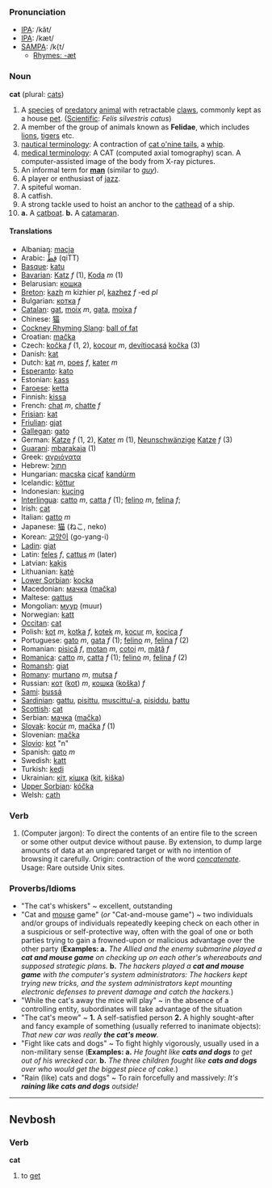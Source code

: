 === Pronunciation ===
*[[w:IPA|IPA]]: /kăt/
*[[w:IPA|IPA]]: /kæt/
*[[w:SAMPA|SAMPA]]: /k{t/
**[[Rhymes:English:-æt|Rhymes: -æt]]

=== Noun ===
'''cat''' (plural: [[cats]])

#A [[species]] of [[predatory]] [[animal]]  with retractable [[claw]]s, commonly kept as a house [[pet]]. ([[Scientific]]: <i>Felis silvestris catus</i>)
#A member of the group of animals known as '''Felidae''', which includes [[lion]]s, [[tiger]]s etc.
#[[nautical terminology]]: A contraction of [[cat o'nine tails]], a [[whip]].
#[[medical terminology]]: A CAT (computed axial tomography) scan. A computer-assisted image of the body from X-ray pictures.
#An informal term for '''[[man]]''' (similar to ''[[guy]]'').
#A player or enthusiast of [[jazz]].
#A spiteful woman.
#A catfish.
#A strong tackle used to hoist an anchor to the [[cathead]] of a ship.
#'''a.''' A [[catboat]].  '''b.''' A [[catamaran]].


==== Translations ====
*Albanian: [[macja]]
*Arabic: [[قِطٌّ]] (qiTT)
*[[Basque]]: [[katu]]
*[[Bavarian]]: [[Katz]] ''f'' (1), [[Koda]] ''m'' (1)
*Belarusian: [[кошка]]
*[[Breton]]: [[kazh]] ''m'' kizhier ''pl'', [[kazhez]] ''f'' -ed ''pl''
*Bulgarian: [[котка]] ''f''
*[[Catalan]]: [[gat]], [[moix]] ''m'', [[gata]], [[moixa]] ''f''
*Chinese: [[猫]]
*[[Cockney Rhyming Slang]]: [[ball of fat]]
*Croatian: [[mačka]]
*Czech: [[kočka]] ''f'' (1, 2), [[kocour]] ''m'', [[devítiocasá]] [[kočka]] (3)
*Danish: [[kat]]
*Dutch: [[kat]] ''m'', [[poes]] ''f'', [[kater]] ''m''
*[[Esperanto]]: [[kato]]
*Estonian: [[kass]]
*[[Faroese]]: [[ketta]]
*Finnish: [[kissa]]
*French: [[chat]] ''m'', [[chatte]] ''f''
*[[Frisian]]: [[kat]]
*[[Friulian]]: [[gjat]]
*[[Gallegan]]: [[gato]]
*German: [[Katze]] ''f'' (1, 2), [[Kater]] ''m'' (1), [[Neunschwänzige]] [[Katze]] ''f'' (3)
*[[Guaraní]]: [[mbarakaja]] (1)
*Greek: [[αγριόγατα]] '' ''
*Hebrew: [[חתול]]
*Hungarian: [[macska]] [[cica]]f  [[kandúr]]m
*Icelandic: [[köttur]]
*Indonesian: [[kucing]]
*[[Interlingua]]: [[catto]] ''m'', [[catta]] ''f'' (1); [[felino]] ''m'', [[felina]] ''f''; 
*Irish: [[cat]]
*Italian: [[gatto]] ''m''
*Japanese: [[猫]] (ねこ, neko)
*Korean: [[고양이]] (go-yang-i) 
*[[Ladin]]: [[giat]]
*Latin: [[feles]] ''f'', [[cattus]] ''m'' (later)
*Latvian: [[kaķis]]
*Lithuanian: [[katė]]
*[[Lower Sorbian]]: [[kocka]]
*Macedonian: [[мачка]] ([[mačka]])
*Maltese: [[qattus]]
*Mongolian: [[муур]] (muur)
*Norwegian: [[katt]]
*[[Occitan]]: [[cat]]
*Polish: [[kot]] ''m'', [[kotka]] ''f'', [[kotek]] ''m'', [[kocur]] ''m'', [[kocica]] ''f''
*Portuguese: [[gato]] ''m'', [[gata]] ''f'' (1); [[felino]] ''m'', [[felina]] ''f'' (2)
*Romanian: [[pisică]] ''f'', [[motan]] ''m'', [[cotoi]] ''m'', [[mâţă]] ''f''
*[[Romanica]]: [[catto]] ''m'', [[catta]] ''f'' (1); [[felino]] ''m'', [[felina]] ''f'' (2) 
*[[Romansh]]: [[giat]]
*[[Romany]]: [[murtano]] ''m'', [[mutsa]] ''f''
*Russian: [[кот]] ([[kot]]) ''m'', [[кошка]] ([[koška]]) ''f''
*[[Sami]]: [[bussá]]
*[[Sardinian]]: [[gattu]], [[pisittu]], [[muscittu/-a]], [[pisiddu]], [[battu]]
*[[Scottish]]: [[cat]]
*Serbian: [[мачка]] ([[mačka]])
*[[Slovak]]: [[kocúr]] ''m'', [[mačka]] ''f'' (1)
*Slovenian: [[mačka]]
*[[Slovio]]: [[kot]] "n"
*Spanish: [[gato]] ''m''
*Swedish: [[katt]]
*Turkish: [[kedi]]
*Ukrainian: [[кіт]], [[кішка]] ([[kit]], [[kiška]])
*[[Upper Sorbian]]: [[kóčka]]
*Welsh: [[cath]]

=== Verb ===
#(Computer jargon): To direct the contents of an entire file to the screen or some other output device without pause. By extension, to dump large amounts of data at an unprepared target or with no intention of browsing it carefully. Origin: contraction of the word ''[[concatenate]]''. Usage: Rare outside Unix sites. 

=== Proverbs/Idioms ===
* &quot;The cat's whiskers&quot; ~ excellent, outstanding
* &quot;Cat and [[mouse]] game&quot; (''or'' "Cat-and-mouse game") ~ two individuals and/or groups of individuals repeatedly keeping check on each other in a suspicious or self-protective way, often with the goal of one or both parties trying to gain a frowned-upon or malicious advantage over the other party ('''Examples: a.''' ''The Allied and the enemy submarine played a'' '''''cat and mouse game''''' ''on checking up on each other's whereabouts and supposed strategic plans.''  '''b.''' ''The hackers played a'' '''''cat and mouse game''''' ''with the computer's system administrators:  The hackers kept trying new tricks, and the system administrators kept mounting electronic defenses to prevent damage and catch the hackers.'')
* &quot;While the cat's away the mice will play&quot; ~ in the absence of a controlling entity, subordinates will take advantage of the situation
* &quot;The cat's meow&quot; ~ '''1.''' A self-satisfied person  '''2.''' A highly sought-after and fancy example of something (usually referred to inanimate objects):  ''That new car was really'' '''''the cat's meow'''''.
* "Fight like cats and dogs" ~ To fight highly vigorously, usually used in a non-military sense ('''Examples:  a.'''  ''He fought like'' '''''cats and dogs''''' ''to get out of his wrecked car.''  '''b.'''  ''The three children fought like'' '''''cats and dogs''''' ''over who would get the biggest piece of cake.'')
* "Rain (like) cats and dogs" ~ To rain forcefully and massively:  ''It's''  '''''raining like cats and dogs''''' ''outside!''


----
==Nevbosh==
===Verb===
'''cat'''

#to [[get]]
